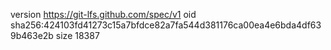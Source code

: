 version https://git-lfs.github.com/spec/v1
oid sha256:424103fd41273c15a7bfdce82a7fa544d381176ca00ea4e6bda4df639b463e2b
size 18387
